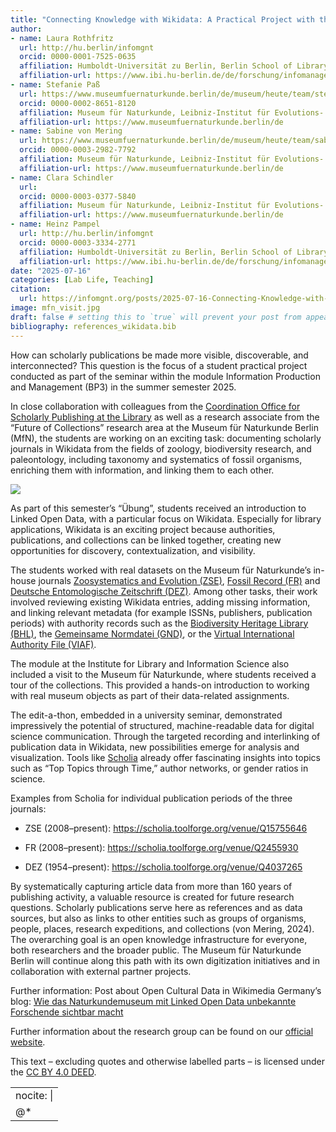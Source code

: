 ```yaml
---
title: "Connecting Knowledge with Wikidata: A Practical Project with the Museum für Naturkunde Berlin"
author:
- name: Laura Rothfritz
  url: http://hu.berlin/infomgnt
  orcid: 0000-0001-7525-0635
  affiliation: Humboldt-Universität zu Berlin, Berlin School of Library and Information Science (IBI)
  affiliation-url: https://www.ibi.hu-berlin.de/de/forschung/infomanagement
- name: Stefanie Paß
  url: https://www.museumfuernaturkunde.berlin/de/museum/heute/team/stefanie.pass
  orcid: 0000-0002-8651-8120
  affiliation: Museum für Naturkunde, Leibniz-Institut für Evolutions- und Biodiversitätsforschung
  affiliation-url: https://www.museumfuernaturkunde.berlin/de
- name: Sabine von Mering
  url: https://www.museumfuernaturkunde.berlin/de/museum/heute/team/sabine.von-mering 
  orcid: 0000-0003-2982-7792
  affiliation: Museum für Naturkunde, Leibniz-Institut für Evolutions- und Biodiversitätsforschung
  affiliation-url: https://www.museumfuernaturkunde.berlin/de
- name: Clara Schindler
  url: 
  orcid: 0000-0003-0377-5840
  affiliation: Museum für Naturkunde, Leibniz-Institut für Evolutions- und Biodiversitätsforschung
  affiliation-url: https://www.museumfuernaturkunde.berlin/de
- name: Heinz Pampel
  url: http://hu.berlin/infomgnt
  orcid: 0000-0003-3334-2771
  affiliation: Humboldt-Universität zu Berlin, Berlin School of Library and Information Science (IBI)
  affiliation-url: https://www.ibi.hu-berlin.de/de/forschung/infomanagement
date: "2025-07-16"
categories: [Lab Life, Teaching] 
citation:
  url: https://infomgnt.org/posts/2025-07-16-Connecting-Knowledge-with-Wikidata-A-Practical-Project-with-the-Museum-fuer-Naturkunde-Berlin 
image: mfn_visit.jpg
draft: false # setting this to `true` will prevent your post from appearing on your listing page until you're ready!
bibliography: references_wikidata.bib
---
```


How can scholarly publications be made more visible, discoverable, and interconnected? This question is the focus of a student practical project conducted as part of the seminar within the module Information Production and Management (BP3) in the summer semester 2025.

In close collaboration with colleagues from the [Coordination Office for Scholarly Publishing at the Library](https://www.museumfuernaturkunde.berlin/de/forschung/bibliothek) as well as a research associate from the “Future of Collections” research area at the Museum für Naturkunde Berlin (MfN), the students are working on an exciting task: documenting scholarly journals in Wikidata from the fields of zoology, biodiversity research, and paleontology, including taxonomy and systematics of fossil organisms, enriching them with information, and linking them to each other.

![](mfn_visit.jpg)

As part of this semester’s “Übung”, students received an introduction to Linked Open Data, with a particular focus on Wikidata. Especially for library applications, Wikidata is an exciting project because authorities, publications, and collections can be linked together, creating new opportunities for discovery, contextualization, and visibility.

The students worked with real datasets on the Museum für Naturkunde’s in-house journals [Zoosystematics and Evolution (ZSE)](https://zse.pensoft.net/), [Fossil Record (FR)](https://fr.pensoft.net/) and [Deutsche Entomologische Zeitschrift (DEZ)](https://dez.pensoft.net/). Among other tasks, their work involved reviewing existing Wikidata entries, adding missing information, and linking relevant metadata (for example ISSNs, publishers, publication periods) with authority records such as the [Biodiversity Heritage Library (BHL)](https://www.biodiversitylibrary.org/), the [Gemeinsame Normdatei (GND)](https://gnd.network/Webs/gnd/DE/Entdecken/entdecken_node.html), or the [Virtual International Authority File (VIAF)](https://viaf.org/de).

The module at the Institute for Library and Information Science also included a visit to the Museum für Naturkunde, where students received a tour of the collections. This provided a hands-on introduction to working with real museum objects as part of their data-related assignments.

The edit-a-thon, embedded in a university seminar, demonstrated impressively the potential of structured, machine-readable data for digital science communication. Through the targeted recording and interlinking of publication data in Wikidata, new possibilities emerge for analysis and visualization. Tools like [Scholia](https://scholia.toolforge.org/) already offer fascinating insights into topics such as “Top Topics through Time,” author networks, or gender ratios in science.

Examples from Scholia for individual publication periods of the three journals:

-   ZSE (2008–present): <https://scholia.toolforge.org/venue/Q15755646>

-   FR (2008–present): <https://scholia.toolforge.org/venue/Q2455930>

-   DEZ (1954–present): [https://scholia.toolforge.org/venue/Q4037265](https://scholia.toolforge.org/venue/Q403726)

By systematically capturing article data from more than 160 years of publishing activity, a valuable resource is created for future research questions. Scholarly publications serve here as references and as data sources, but also as links to other entities such as groups of organisms, people, places, research expeditions, and collections (von Mering, 2024). The overarching goal is an open knowledge infrastructure for everyone, both researchers and the broader public. The Museum für Naturkunde Berlin will continue along this path with its own digitization initiatives and in collaboration with external partner projects.

Further information: Post about Open Cultural Data in Wikimedia Germany’s blog: [Wie das Naturkundemuseum mit Linked Open Data unbekannte Forschende sichtbar macht](https://blog.wikimedia.de/2024/04/22/wie-das-naturkundemuseum-mit-linked-open-data-unbekannte-forschende-sichtbar-macht/)

Further information about the research group can be found on our [official website](http://hu.berlin/infomgnt).

This text – excluding quotes and otherwise labelled parts – is licensed under the [CC BY 4.0 DEED](https://creativecommons.org/licenses/by/4.0/deed.de).

---
nocite: |
  @*
---
